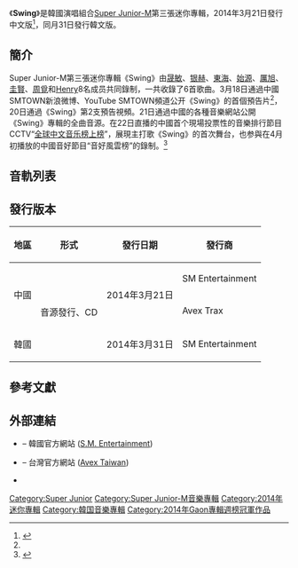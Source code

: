 {{Infobox album <!-- See Wikipedia:WikiProject_Albums -->
| Name        = Swing
| Type        = EP
| Artist      = [[Super_Junior-M|Super Junior-M]]
| Cover       = SJM Swing.jpg
| Caption     =《Swing》專輯封面
| Released    = 2014年3月21日
| Recorded    =[[韓國|韓國]][[首爾|首爾]],SM Studio<br/>2014年
| Genre       = [[流行音乐|流行]]，[[R&B|R&B]]，[[舞曲|舞曲]]
| Label       = [[SM_Entertainment|SM Entertainment]]
| Length      = 21:30
| Language    = [[普通话|普通话]]
| Producer    = 
| Reviews     = 
| Last album  = [[Break_Down_(專輯)|Break Down]]<br />(2013)
| This album  = '''Swing'''<br />(2014)
| Next album  = 
| Misc        = 
{{Singles
| Name           = Swing
 | Type          = ep
| Single 1       = Swing
| Single 1 date  = {{Start date|2014|03|21}}
}}
{{External music video|Type=ep|{{YouTube|B5m3l65Lp0I|Swing（韓文版）}} <br/>{{YouTube|D2Ku1XJc-dE|Swing（中文版）}} }}
}}

《'''Swing'''》是韓國演唱組合[[Super_Junior-M|Super Junior-M]]第三張迷你專輯，2014年3月21日發行中文版<ref name="#1">{{cite web|title=SJ-M正式回归 21日公开新专辑《Swing》|url=http://ent.sina.com.cn/y/k/2014-03-18/09264113021.shtml  新浪娱乐|date=2014年3月18日|accessdate=2014年3月22日|language=zh}}{{dead link|date=2017年11月 |bot=InternetArchiveBot |fix-attempted=yes }}</ref>，同月31日發行韓文版。

==簡介==
Super Junior-M第三張迷你專輯《Swing》由[[晟敏|晟敏]]、[[银赫|银赫]]、[[東海_(藝人)|東海]]、[[始源|始源]]、[[厲旭|厲旭]]、[[圭賢|圭賢]]、[[周覓|周覓]]和[[Henry_(藝人)|Henry]]8名成员共同錄制，一共收錄了6首歌曲。3月18日通過中國SMTOWN新浪微博、YouTube SMTOWN頻道公开《Swing》的首個預告片<ref name="#1"/>，20日通過《Swing》第2支預告視頻。21日通過中國的各種音樂網站公開《Swing》專輯的全曲音源。在22日直播的中國首个現場投票性的音樂排行節目CCTV“[[全球中文音乐榜上榜|全球中文音乐榜上榜]]”，展現主打歌《Swing》的首次舞台，也参與在4月初播放的中國音好節目“音好風雲榜”的錄制。<ref>{{cite web|title=Super Junior-M中国回归记者会周末举办|url=http://ent.sina.com.cn/y/k/2014-03-20/11004114473.shtml  新浪娱乐|date=2014年3月20日|accessdate=2014年3月22日|language=zh}}{{dead link|date=2017年11月 |bot=InternetArchiveBot |fix-attempted=yes }}</ref>

==音軌列表==
{{tracklist
| collapsed       = 
| headline        = 
| total_length    = 21:30
| title1          = '''Swing'''
| note1          = 嘶吼
| lyrics1         = 周覓
| music1          = Daniel Caesar, Ludwig Lindell, Olof Lindskog, Casper
| length1         = 3:42
| title2          = 飛翔
| note2           = Fly High
| lyrics2         = 周覓
| music2          = Avenue 52 (Sean Alexander, Beau Evans)
| length2         = 3:12
| title3          = 無所謂
| note3           = My Love For You
| lyrics3         = Gen Neo (of NoizeBank)
| music3          = NoizeBank ([[Henry_(藝人)|Henry]], Gen Neo)
| length3         = 4:16
| title4          = 強勢入侵
| note4           = Strong
| lyrics4         = 長友美知惠, 劉源
| music4          = Hitchhiker
| length4         = 3:11
| title5          = 入迷
| note5           = Addiction
| lyrics5         = 王雅君
| music5          = Jaakko Salovaara, Tommy Park, Casper, 220
| length5         = 2:51
| title6          = 一分後
| note6           = After A Minute
| lyrics6         = 黃貞穎 Annakid
| music6          = Kim Jin Hwan
| length6         = 4:18
}}

{{tracklist
| collapsed       = yes
| headline        = 韓文版專輯曲目
| total_length    = 25:12
| title1          = '''Swing'''
| note1          = 韓文版
| lyrics1         = Kim Jin Ah, Seo Ji Eum
| music1          = Daniel Caesar, Ludwig Lindell, Olof Lindskog, Casper
| length1         = 3:42
| title2          = Fly High
| note2           = 
| lyrics2         = 周覓
| music2          = Avenue 52 (Sean Alexander, Beau Evans)
| length2         = 3:12
| title3          = My Love For You
| note3           = 
| lyrics3         = Gen Neo (of NoizeBank)
| music3          = NoizeBank (Henry Lau, Gen Neo)
| length3         = 4:16
| title4          = Strong
| note4           =
| lyrics4         = 長友美知惠, 劉源
| music4          = Hitchhiker
| length4         = 3:11
| title5          = Addiction
| note5           =
| lyrics5         = 王雅君
| music5          = Jaakko Salovaara, Tommy Park, Casper, 220
| length5         = 2:51
| title6          = After A Minute
| note6           = 
| lyrics6         = 黃貞穎 Annakid
| music6          = Kim Jin Hwan
| length6         = 4:18
| title7          = Swing
| note7           = 嘶吼) (中文版
| lyrics7         = 周覓
| music7          = Daniel Caesar, Ludwig Lindell, Olof Lindskog, Casper
| length7         = 3:42
}}

==發行版本==
{|class="wikitable" style="width:500px"
! 地區 !! 形式 !! 發行日期 !! 發行商
|-
|rowspan="2"|中國
|rowspan="3"|音源發行、CD
|rowspan="2"|2014年3月21日
|SM Entertainment
|-
|Avex Trax
|-
|韓國
|2014年3月31日
|SM Entertainment
|}

==參考文獻==
{{Reflist}}

==外部連結==
* {{official|superjunior-m.smtown.com|Super Junior-M}} – 韓國官方網站 ([[SM娛樂|S.M. Entertainment]])
* {{official|www.avex.com.tw/sjm|Super Junior-M}} – 台灣官方網站 ([[愛貝克思_(台灣)|Avex Taiwan]])
* {{official|www.smtown.com|所屬公司SM Entertainment韓國官方網站}}

{{Super Junior}}
{{Gaon專輯週榜冠軍 (2014年)|2014年4月5日}}
[[Category:Super_Junior|Category:Super Junior]]
[[Category:Super_Junior-M音樂專輯|Category:Super Junior-M音樂專輯]]
[[Category:2014年迷你專輯|Category:2014年迷你專輯]]
[[Category:韓国音樂專輯|Category:韓国音樂專輯]]
[[Category:2014年Gaon專輯週榜冠軍作品|Category:2014年Gaon專輯週榜冠軍作品]]